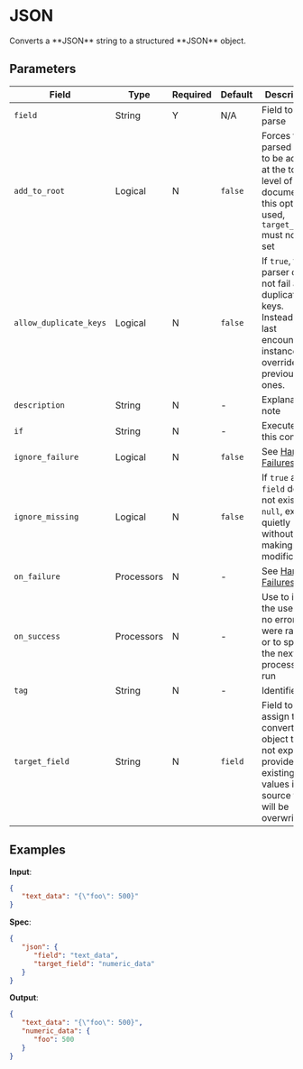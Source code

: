 
# JSON

<Synopsis>
Converts a **JSON** string to a structured **JSON** object.
</Synopsis>

## Parameters

|Field|Type|Required|Default|Description|
|---|---|---|---|---|
|`field`|String|Y|N/A|Field to parse|
|`add_to_root`|Logical|N|`false`|Forces the parsed JSON to be added at the top level of the document. If this option is used, `target_field` must not be set|
|`allow_duplicate_keys`|Logical|N|`false`|If `true`, the parser does not fail at duplicate keys. Instead, the last encountered instance overrides the previous ones.|
|`description`|String|N|-|Explanatory note|
|`if`|String|N|-|Execute on this condition|
|`ignore_failure`|Logical|N|`false`|See [Handling Failures](../handling-failures.mdx)|
|`ignore_missing`|Logical|N|`false`|If `true` and `field` does not exist or is `null`, exit quietly without making any modifications|
|`on_failure`|Processors|N|-|See [Handling Failures](../handling-failures.mdx)|
|`on_success`|Processors|N|-|Use to inform the user that no errors were raised or to specify the next processor to run|
|`tag`|String|N|-|Identifier|
|`target_field`|String|N|`field`|Field to assign the converted object to. If not explicitly provided, existing values in the source field will be overwritten|

## Examples

**Input**:

```json
{
   "text_data": "{\"foo\": 500}"
}
```

**Spec**:

```json
{
   "json": {
      "field": "text_data",
      "target_field": "numeric_data"
   }
}
```

**Output**:

```json
{
   "text_data": "{\"foo\": 500}",
   "numeric_data": {
      "foo": 500
   }
}
```
